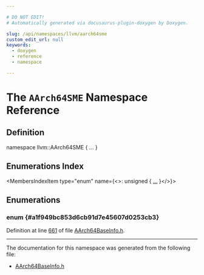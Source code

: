 ```yaml
---

# DO NOT EDIT!
# Automatically generated via docusaurus-plugin-doxygen by Doxygen.

slug: /api/namespaces/llvm/aarch64sme
custom_edit_url: null
keywords:
  - doxygen
  - reference
  - namespace

---
```





# The `AArch64SME` Namespace Reference

<DoxygenPage pluginConfig={pluginConfig}>



## Definition

<CodeBlock>namespace llvm::AArch64SME &#123; ... &#125;</CodeBlock>

## Enumerations Index

<MembersIndex>

<MembersIndexItem
  type="enum"
  name={<>: unsigned &#123; <a href="#a1f949bc853d6cb91d7e45607d0253cb3">...</a> &#125;</>}>
</MembersIndexItem>

</MembersIndex>


<SectionDefinition>

## Enumerations

### enum  {#a1f949bc853d6cb91d7e45607d0253cb3}

<MemberDefinition
  prototype="enum llvm::AArch64SME::ToggleCondition : unsigned">

<EnumerationList title="Enumeration values">

<Link id="a1f949bc853d6cb91d7e45607d0253cb3a5ff61076bd563ad92f9ec55bb839e0bc" />
<EnumerationListItem name="Always">

</EnumerationListItem>

<Link id="a1f949bc853d6cb91d7e45607d0253cb3acfe13cac9b9d43d95378c9c821d80b7d" />
<EnumerationListItem name="IfCallerIsStreaming">

</EnumerationListItem>

<Link id="a1f949bc853d6cb91d7e45607d0253cb3a9201fc42dc75c413f73e7d295818c533" />
<EnumerationListItem name="IfCallerIsNonStreaming">

</EnumerationListItem>

</EnumerationList>

Definition at line <a href="/docs/api/files/lib/lib/target/lib/target/aarch64/lib/target/aarch64/utils/aarch64baseinfo-h/#l00661">661</a> of file <a href="/docs/api/files/lib/lib/target/lib/target/aarch64/lib/target/aarch64/utils/aarch64baseinfo-h">AArch64BaseInfo.h</a>.
</MemberDefinition>

</SectionDefinition>

<hr/>

The documentation for this namespace was generated from the following file:

<ul>
<li><a href="/docs/api/files/lib/lib/target/lib/target/aarch64/lib/target/aarch64/utils/aarch64baseinfo-h">AArch64BaseInfo.h</a></li>
</ul>

</DoxygenPage>
